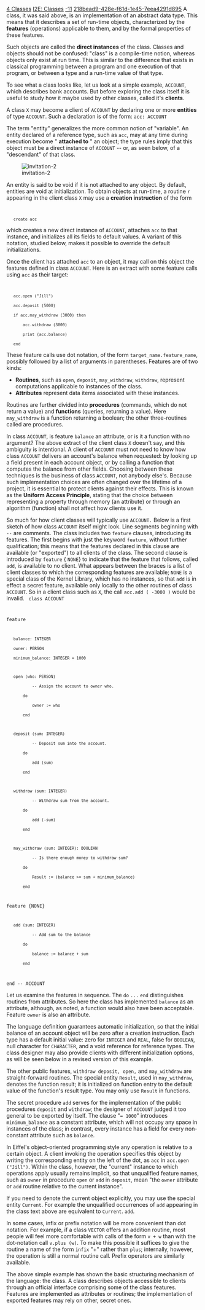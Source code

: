 [[Property:title|4 Classes]]
[[Property:link_title|I2E: Classes]]
[[Property:weight|-11]]
[[Property:uuid|218bead9-428e-f61d-1e45-7eea4291d895]]
A class, it was said above, is an implementation of an abstract data type. This means that it describes a set of run-time objects, characterized by the ''' features''' (operations) applicable to them, and by the formal properties of these features. 

Such objects are called the '''direct instances''' of the class. Classes and objects should not be confused: "class" is a compile-time notion, whereas objects only exist at run time. This is similar to the difference that exists in classical programming between a program and one execution of that program, or between a type and a run-time value of that type. 

{{info|"Object-Oriented" is a misnomer; "Class-Oriented Analysis, Design and Programming" would be a more accurate description of the method. }}

To see what a class looks like, let us look at a simple example, <code> ACCOUNT </code>, which describes bank accounts. But before exploring the class itself it is useful to study how it maybe used by other classes, called it's '''clients'''. 

A class <code> X </code> may become a client of <code> ACCOUNT </code> by declaring one or more '''entities''' of type <code> ACCOUNT </code>. Such a declaration is of the form: 
<code>acc: ACCOUNT</code>

The term "entity" generalizes the more common notion of "variable". An entity declared of a reference type, such as <code>acc</code>, may at any time during execution become " '''attached to''' " an object; the type rules imply that this object must be a direct instance of <code> ACCOUNT </code> -- or, as seen below, of a "descendant" of that class. 

[[Image:invitation-2]]  

An entity is said to be void if it is not attached to any object. By default, entities are void at initialization. To obtain objects at run-time, a routine <code> r </code> appearing in the client class <code> X </code> may use a '''creation instruction''' of the form 

<code>
	create acc</code>


which creates a new direct instance of <code>  ACCOUNT </code>, attaches <code> acc </code> to that instance, and initializes all its fields to default values. A variant of this notation, studied below, makes it possible to override the default initializations. 

Once the client has attached <code> acc </code> to an object, it may call on this object the features defined in class <code> ACCOUNT </code>. Here is an extract with some feature calls using <code> acc </code> as their target: 
<code>
	acc.open ("Jill")
	acc.deposit (5000)
	if acc.may_withdraw (3000) then
		acc.withdraw (3000)
		print (acc.balance)
	end</code>

These feature calls use dot notation, of the form <code> target_name.feature_name </code>, possibly followed by a list of arguments in parentheses. Features are of two kinds: 
*  '''Routines''', such as <code> open </code>, <code> deposit </code>, <code> may_withdraw </code>, <code> withdraw </code>, represent computations applicable to instances of the class. 
*  '''Attributes''' represent data items associated with these instances. 

Routines are further divided into '''procedures''' (commands, which do not return a value) and '''functions''' (queries, returning a value). Here <code> may_withdraw </code> is a function returning a boolean; the other three-routines called are procedures. 

{{info|A note on syntax: you may separate instructions by semicolons, and indeed you should when, as on the next-to-last line of the example, two or more instructions appear on a line. But the language's syntax has been designed so that the semicolon is almost always optional, regardless of the layout. Indeed the practice is to omit it between instructions or declarations on separate lines, as this results in lighter, clearer software texts. }}

In class <code> ACCOUNT </code>, is feature <code> balance </code> an attribute, or is it a function with no argument? The above extract of the client class <code> X </code> doesn't say, and this ambiguity is intentional. A client of <code> ACCOUNT </code> must not need to know how class <code> ACCOUNT </code> delivers an account's balance when requested: by looking up a field present in each account object, or by calling a function that computes the balance from other fields. Choosing between these techniques is the business of class <code> ACCOUNT </code>, not anybody else's. Because such implementation choices are often changed over the lifetime of a project, it is essential to protect clients against their effects. This is known as the '''Uniform Access Principle''', stating that the choice between representing a property through memory (an attribute) or through an algorithm (function) shall not affect how clients use it. 

So much for how client classes will typically use <code> ACCOUNT.  </code> Below is a first sketch of how class <code> ACCOUNT </code> itself might look. Line segments beginning with <code> -- </code> are comments. The class includes two <code> feature </code> clauses, introducing its features. The first begins with just the keyword <code> feature </code>, without further qualification; this means that the features declared in this clause are available (or "exported") to all clients of the class. The second clause is introduced by <code> feature </code> { <code> NONE </code>} to indicate that the feature that follows, called <code> add </code>, is available to no client. What appears between the braces is a list of client classes to which the corresponding features are available; <code> NONE </code> is a special class of the Kernel Library, which has no instances, so that <code> add </code> is in effect a secret feature, available only locally to the other routines of class <code> ACCOUNT </code>. So in a client class such as <code> X </code>, the call <code> acc.add ( -3000 ) </code> would be invalid. 
<code>
class ACCOUNT

feature

	balance: INTEGER
	owner: PERSON
	minimum_balance: INTEGER = 1000

	open (who: PERSON)
			-- Assign the account to owner who.
		do
			owner := who
		end

	deposit (sum: INTEGER)
			-- Deposit sum into the account.
		do
			add (sum)
		end

	withdraw (sum: INTEGER)
			-- Withdraw sum from the account.
		do
			add (-sum)
		end

	may_withdraw (sum: INTEGER): BOOLEAN
			-- Is there enough money to withdraw sum?
		do
			Result := (balance >= sum + minimum_balance)
		end

feature {NONE}

	add (sum: INTEGER)
			-- Add sum to the balance
		do
			balance := balance + sum
		end

end -- ACCOUNT
</code>

Let us examine the features in sequence. The <code> do </code> <code> ... </code> <code> end </code> distinguishes routines from attributes. So here the class has implemented <code> balance </code> as an attribute, although, as noted, a function would also have been acceptable. Feature <code> owner </code> is also an attribute. 

The language definition guarantees automatic initialization, so that the initial balance of an account object will be zero after a creation instruction. Each type has a default initial value: zero for <code> INTEGER </code> and <code> REAL </code>, false for <code> BOOLEAN </code>, null character for <code> CHARACTER </code>, and a void reference for reference types. The class designer may also provide clients with different initialization options, as will be seen below in a revised version of this example. 

The other public features, <code> withdraw deposit, open, </code> and <code> may_withdraw </code> are straight-forward routines. The special entity <code> Result </code>, used in <code> may_withdraw </code>, denotes the function result; it is initialized on function entry to the default value of the function's result type. You may only use <code> Result </code> in functions. 

The secret procedure <code> add </code> serves for the implementation of the public procedures <code> deposit </code> and <code> withdraw </code>; the designer of <code> ACCOUNT </code> judged it too general to be exported by itself. The clause "<code> = 1000 </code>" introduces <code> minimum_balance </code> as a constant attribute, which will not occupy any space in instances of the class; in contrast, every instance has a field for every non-constant attribute such as <code> balance </code>. 

In Eiffel's object-oriented programming style any operation is relative to a certain object. A client invoking the operation specifies this object by writing the corresponding entity on the left of the dot, as <code> acc </code> in <code> acc.open ("Jill") </code>. Within the class, however, the "current" instance to which operations apply usually remains implicit, so that unqualified feature names, such as <code> owner </code> in procedure <code> open </code> or <code> add </code> in <code>  deposit </code>, mean "the <code> owner </code> attribute or <code> add </code> routine relative to the current instance". 

If you need to denote the current object explicitly, you may use the special entity <code> Current </code>. For example the unqualified occurrences of <code> add </code> appearing in the class text above are equivalent to <code> Current </code>. <code> add </code>. 

In some cases, infix or prefix notation will be more convenient than dot notation. For example, if a class <code> VECTOR </code> offers an addition routine, most people will feel more comfortable with calls of the form <code> v + w </code> than with the dot-notation call <code> v.plus (w)</code>. To make this possible it suffices to give the routine a name of the form <code> infix </code> "+" rather than <code> plus </code>; internally, however, the operation is still a normal routine call. Prefix operators are similarly available. 

The above simple example has shown the basic structuring mechanism of the language: the class. A class describes objects accessible to clients through an official interface comprising some of the class features. Features are implemented as attributes or routines; the implementation of exported features may rely on other, secret ones. 




